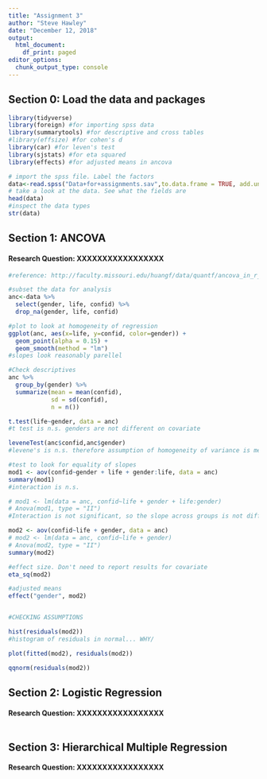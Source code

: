 ```yaml
---
title: "Assignment 3"
author: "Steve Hawley"
date: "December 12, 2018"
output:
  html_document:
    df_print: paged
editor_options:
  chunk_output_type: console
---
```


## Section 0: Load the data and packages

```r
library(tidyverse)
library(foreign) #for importing spss data
library(summarytools) #for descriptive and cross tables
#library(effsize) #for cohen's d
library(car) #for leven's test
library(sjstats) #for eta squared
library(effects) #for adjusted means in ancova

# import the spss file. Label the factors
data<-read.spss("Data+for+assignments.sav",to.data.frame = TRUE, add.undeclared.levels = "no")
# take a look at the data. See what the fields are
head(data)
#inspect the data types
str(data)
```
## Section 1: ANCOVA

#### **Research Question:** XXXXXXXXXXXXXXXXX

```r
#reference: http://faculty.missouri.edu/huangf/data/quantf/ancova_in_r_handout.pdf

#subset the data for analysis
anc<-data %>% 
  select(gender, life, confid) %>% 
  drop_na(gender, life, confid)

#plot to look at homogeneity of regression
ggplot(anc, aes(x=life, y=confid, color=gender)) +
  geom_point(alpha = 0.15) +
  geom_smooth(method = "lm")
#slopes look reasonably parellel 

#Check descriptives
anc %>% 
  group_by(gender) %>% 
  summarize(mean = mean(confid),
            sd = sd(confid),
            n = n())

t.test(life~gender, data = anc)
#t test is n.s. genders are not different on covariate 

leveneTest(anc$confid,anc$gender)
#levene's is n.s. therefore assumption of homogeneity of variance is met

#test to look for equality of slopes
mod1 <- aov(confid~gender + life + gender:life, data = anc)
summary(mod1)
#interaction is n.s.

# mod1 <- lm(data = anc, confid~life + gender + life:gender)
# Anova(mod1, type = "II")
#Interaction is not significant, so the slope across groups is not different

mod2 <- aov(confid~life + gender, data = anc)
# mod2 <- lm(data = anc, confid~life + gender)
# Anova(mod2, type = "II")
summary(mod2)

#effect size. Don't need to report results for covariate 
eta_sq(mod2)

#adjusted means
effect("gender", mod2)


#CHECKING ASSUMPTIONS

hist(residuals(mod2))
#histogram of residuals in normal... WHY/

plot(fitted(mod2), residuals(mod2))

qqnorm(residuals(mod2))

```

## Section 2: Logistic Regression

#### **Research Question:** XXXXXXXXXXXXXXXXX

```r

```

## Section 3: Hierarchical Multiple Regression

#### **Research Question:** XXXXXXXXXXXXXXXXX

```r

```